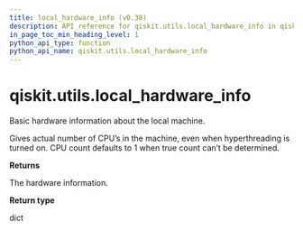 ```yaml
---
title: local_hardware_info (v0.38)
description: API reference for qiskit.utils.local_hardware_info in qiskit v0.38
in_page_toc_min_heading_level: 1
python_api_type: function
python_api_name: qiskit.utils.local_hardware_info
---
```


<span id="qiskit-utils-local-hardware-info" />

# qiskit.utils.local\_hardware\_info

<Function id="qiskit.utils.local_hardware_info" isDedicatedPage={true} github="https://github.com/qiskit/qiskit/tree/stable/0.21/qiskit/utils/multiprocessing.py" signature="local_hardware_info()">
  Basic hardware information about the local machine.

  Gives actual number of CPU’s in the machine, even when hyperthreading is turned on. CPU count defaults to 1 when true count can’t be determined.

  **Returns**

  The hardware information.

  **Return type**

  dict
</Function>

